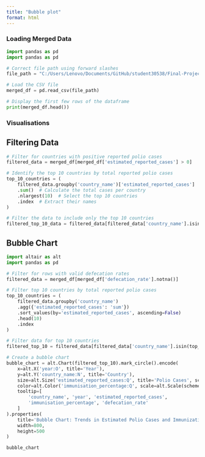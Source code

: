 ```yaml
---
title: "Bubble plot"
format: html
---
```


### Loading Merged Data
```python
import pandas as pd
import pandas as pd

# Correct file path using forward slashes
file_path = "C:/Users/Lenovo/Documents/GitHub/student30538/Final-Project-Polio/Data Wrangling/Merged Data/merged_df.csv"

# Load the CSV file
merged_df = pd.read_csv(file_path)

# Display the first few rows of the dataframe
print(merged_df.head())
```



### Visualisations
## Filtering Data
```python
# Filter for countries with positive reported polio cases
filtered_data = merged_df[merged_df['estimated_reported_cases'] > 0]

# Identify the top 10 countries by total reported polio cases
top_10_countries = (
    filtered_data.groupby('country_name')['estimated_reported_cases']
    .sum()  # Calculate the total cases per country
    .nlargest(10)  # Select the top 10 countries
    .index  # Extract their names
)

# Filter the data to include only the top 10 countries
filtered_top_10_data = filtered_data[filtered_data['country_name'].isin(top_10_countries)]
```

## Bubble Chart
```python
import altair as alt
import pandas as pd

# Filter for rows with valid defecation rates
filtered_data = merged_df[merged_df['defecation_rate'].notna()]

# Filter top 10 countries by total reported polio cases
top_10_countries = (
    filtered_data.groupby('country_name')
    .agg({'estimated_reported_cases': 'sum'})
    .sort_values(by='estimated_reported_cases', ascending=False)
    .head(10)
    .index
)

# Filter data for top 10 countries
filtered_top_10 = filtered_data[filtered_data['country_name'].isin(top_10_countries)]

# Create a bubble chart
bubble_chart = alt.Chart(filtered_top_10).mark_circle().encode(
    x=alt.X('year:O', title='Year'),
    y=alt.Y('country_name:N', title='Country'),
    size=alt.Size('estimated_reported_cases:Q', title='Polio Cases', scale=alt.Scale(range=[10, 1000])),
    color=alt.Color('immunisation_percentage:Q', scale=alt.Scale(scheme='viridis'), title='Immunization %'),
    tooltip=[
        'country_name', 'year', 'estimated_reported_cases', 
        'immunisation_percentage', 'defecation_rate'
    ]
).properties(
    title='Bubble Chart: Trends in Estimated Polio Cases and Immunization Rates',
    width=800,
    height=500
)

bubble_chart
```






